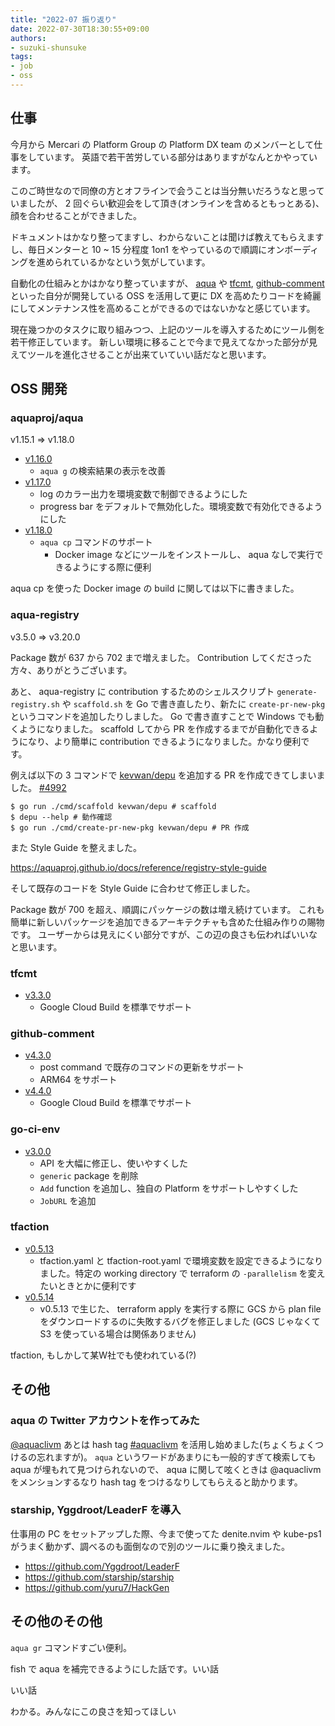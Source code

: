 ```yaml
---
title: "2022-07 振り返り"
date: 2022-07-30T18:30:55+09:00
authors:
- suzuki-shunsuke
tags:
- job
- oss
---
```



## 仕事

今月から Mercari の Platform Group の Platform DX team のメンバーとして仕事をしています。
英語で若干苦労している部分はありますがなんとかやっています。

このご時世なので同僚の方とオフラインで会うことは当分無いだろうなと思っていましたが、
2 回ぐらい歓迎会をして頂き(オンラインを含めるともっとある)、顔を合わせることができました。

ドキュメントはかなり整ってますし、わからないことは聞けば教えてもらえますし、毎日メンターと 10 ~ 15 分程度 1on1 をやっているので順調にオンボーディングを進められているかなという気がしています。

自動化の仕組みとかはかなり整っていますが、
[aqua](https://aquaproj.github.io/) や [tfcmt](https://github.com/suzuki-shunsuke/tfcmt), [github-comment](https://github.com/suzuki-shunsuke/github-comment) といった自分が開発している OSS を活用して更に DX を高めたりコードを綺麗にしてメンテナンス性を高めることができるのではないかなと感じています。

現在幾つかのタスクに取り組みつつ、上記のツールを導入するためにツール側を若干修正しています。
新しい環境に移ることで今まで見えてなかった部分が見えてツールを進化させることが出来ていていい話だなと思います。

## OSS 開発

### aquaproj/aqua

v1.15.1 => v1.18.0

* [v1.16.0](https://github.com/aquaproj/aqua/releases/tag/v1.16.0)
  * `aqua g` の検索結果の表示を改善
* [v1.17.0](https://github.com/aquaproj/aqua/releases/tag/v1.17.0)
  * log のカラー出力を環境変数で制御できるようにした
  * progress bar をデフォルトで無効化した。環境変数で有効化できるようにした
* [v1.18.0](https://github.com/aquaproj/aqua/releases/tag/v1.18.0)
  * `aqua cp` コマンドのサポート
    * Docker image などにツールをインストールし、 aqua なしで実行できるようにする際に便利

aqua cp を使った Docker image の build に関しては以下に書きました。

<LinkCard url="https://aquaproj.github.io/docs/tutorial-extras/build-container-image/" />

### aqua-registry

v3.5.0 => v3.20.0

Package 数が 637 から 702 まで増えました。
Contribution してくださった方々、ありがとうございます。

あと、 aqua-registry に contribution するためのシェルスクリプト `generate-registry.sh` や `scaffold.sh` を Go で書き直したり、新たに `create-pr-new-pkg` というコマンドを追加したりしました。
Go で書き直すことで Windows でも動くようになりました。
scaffold してから PR を作成するまでが自動化できるようになり、より簡単に contribution できるようになりました。かなり便利です。

例えば以下の 3 コマンドで [kevwan/depu](https://github.com/kevwan/depu) を追加する PR を作成できてしまいました。 [#4992](https://github.com/aquaproj/aqua-registry/pull/4992)

```console
$ go run ./cmd/scaffold kevwan/depu # scaffold
$ depu --help # 動作確認
$ go run ./cmd/create-pr-new-pkg kevwan/depu # PR 作成
```

また Style Guide を整えました。

https://aquaproj.github.io/docs/reference/registry-style-guide

そして既存のコードを Style Guide に合わせて修正しました。

Package 数が 700 を超え、順調にパッケージの数は増え続けています。
これも簡単に新しいパッケージを追加できるアーキテクチャも含めた仕組み作りの賜物です。
ユーザーからは見えにくい部分ですが、この辺の良さも伝わればいいなと思います。

### tfcmt

* [v3.3.0](https://github.com/suzuki-shunsuke/tfcmt/releases/tag/v3.3.0)
  * Google Cloud Build を標準でサポート

### github-comment

* [v4.3.0](https://github.com/suzuki-shunsuke/tfcmt/releases/tag/v4.3.0)
  * post command で既存のコマンドの更新をサポート
  * ARM64 をサポート
* [v4.4.0](https://github.com/suzuki-shunsuke/tfcmt/releases/tag/v4.4.0)
  * Google Cloud Build を標準でサポート

### go-ci-env

* [v3.0.0](https://github.com/suzuki-shunsuke/go-ci-env/releases/tag/v3.0.0)
  * API を大幅に修正し、使いやすくした
  * `generic` package を削除
  * `Add` function を追加し、独自の Platform をサポートしやすくした
  * `JobURL` を追加

### tfaction

* [v0.5.13](https://github.com/suzuki-shunsuke/tfaction/releases/tag/v0.5.13)
  * tfaction.yaml と tfaction-root.yaml で環境変数を設定できるようになりました。特定の working directory で terraform の `-parallelism` を変えたいときとかに便利です
* [v0.5.14](https://github.com/suzuki-shunsuke/tfaction/releases/tag/v0.5.14)
  * v0.5.13 で生じた、 terraform apply を実行する際に GCS から plan file をダウンロードするのに失敗するバグを修正しました (GCS じゃなくて S3 を使っている場合は関係ありません)

tfaction, もしかして某W社でも使われている(?)

## その他

### aqua の Twitter アカウントを作ってみた

[@aquaclivm](https://twitter.com/aquaclivm)
あとは hash tag [#aquaclivm](https://twitter.com/hashtag/aquaclivm) を活用し始めました(ちょくちょくつけるの忘れますが)。
`aqua` というワードがあまりにも一般的すぎて検索しても aqua が埋もれて見つけられないので、 aqua に関して呟くときは @aquaclivm をメンションするなり hash tag をつけるなりしてもらえると助かります。

### starship, Yggdroot/LeaderF を導入

仕事用の PC をセットアップした際、今まで使ってた denite.nvim や kube-ps1 がうまく動かず、調べるのも面倒なので別のツールに乗り換えました。

* https://github.com/Yggdroot/LeaderF
* https://github.com/starship/starship
* https://github.com/yuru7/HackGen

## その他のその他

`aqua gr` コマンドすごい便利。

<LinkCard url="https://twitter.com/tadayosi/status/1542803440837234688" />

fish で aqua を補完できるようにした話です。いい話

<LinkCard url="https://weblog.grimoh.net/entry/2022/07/31/135537" />

いい話

<LinkCard url="https://twitter.com/gr1m0h/status/1553043965166755840" />

わかる。みんなにこの良さを知ってほしい

<LinkCard url="https://twitter.com/dubs11kt/status/1549372407017721856" />
